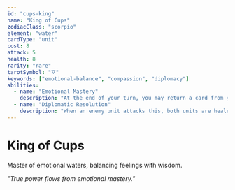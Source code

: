 ```yaml
---
id: "cups-king"
name: "King of Cups"
zodiacClass: "scorpio"
element: "water"
cardType: "unit"
cost: 8
attack: 5
health: 8
rarity: "rare"
tarotSymbol: "🜄"
keywords: ["emotional-balance", "compassion", "diplomacy"]
abilities:
  - name: "Emotional Mastery"
    description: "At the end of your turn, you may return a card from your hand to your deck to draw 2 cards"
  - name: "Diplomatic Resolution"
    description: "When an enemy unit attacks this, both units are healed for 2 instead of dealing damage (once per turn)"
---
```


# King of Cups

Master of emotional waters, balancing feelings with wisdom.

*"True power flows from emotional mastery."*